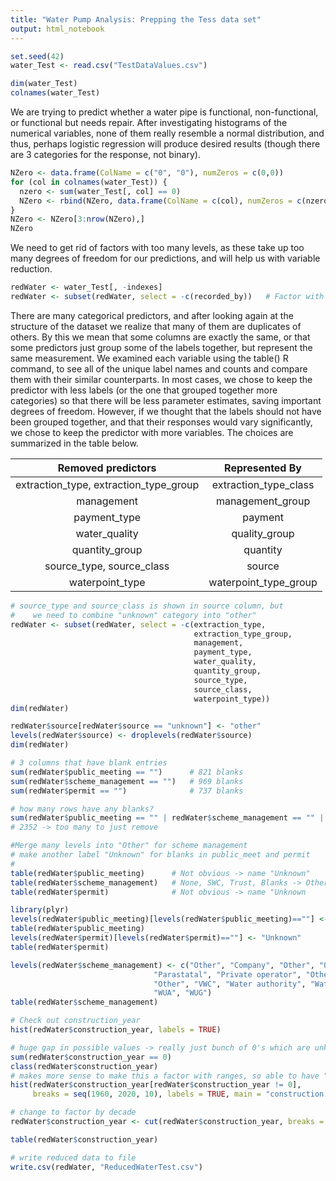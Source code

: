---
title: "Water Pump Analysis: Prepping the Tess data set"
output: html_notebook
---



```{r}
set.seed(42)
water_Test <- read.csv("TestDataValues.csv")
```


```{r}
dim(water_Test)
colnames(water_Test)
```

We are trying to predict whether a water pipe is functional, non-functional, or functional but needs repair. After investigating histograms of the numerical variables, none of them really resemble a normal distribution, and thus, perhaps logistic regression will produce desired results (though there are 3 categories for the response, not binary).


```{r}
NZero <- data.frame(ColName = c("0", "0"), numZeros = c(0,0))
for (col in colnames(water_Test)) {
  nzero <- sum(water_Test[, col] == 0)
  NZero <- rbind(NZero, data.frame(ColName = c(col), numZeros = c(nzero)))
}
NZero <- NZero[3:nrow(NZero),]
NZero
```


We need to get rid of factors with too many levels, as these take up too many degrees of freedom for our predictions, and will help us with variable reduction.

```{r}
redWater <- water_Test[, -indexes]
redWater <- subset(redWater, select = -c(recorded_by))   # Factor with only 1 level
```

There are many categorical predictors, and after looking again at the structure of the dataset we realize that many of them are duplicates of others.  By this we mean that some columns are exactly the same, or that some predictors just group some of the labels together, but represent the same measurement.  We examined each variable using the table() R command, to see all of the unique label names and counts and compare them with their similar counterparts.  In most cases, we chose to keep the predictor with less labels (or the one that grouped together more categories) so that there will be less parameter estimates, saving important degrees of freedom.  However, if we thought that the labels should not have been grouped together, and that their responses would vary significantly, we chose to keep the predictor with more variables.  The choices are summarized in the table below.

| Removed predictors                        | Represented By        |
|:-----------------------------------------:|:---------------------:|
| extraction_type, extraction_type_group    | extraction_type_class |
| management                                | management_group      |
| payment_type                              | payment               |
| water_quality                             | quality_group         |
| quantity_group                            | quantity              |
| source_type, source_class                 | source                |
| waterpoint_type                           | waterpoint_type_group |

```{r}
# source_type and source_class is shown in source column, but
#    we need to combine "unknown" category into "other"
redWater <- subset(redWater, select = -c(extraction_type, 
                                         extraction_type_group,
                                         management,
                                         payment_type,
                                         water_quality,
                                         quantity_group,
                                         source_type,
                                         source_class,
                                         waterpoint_type))
dim(redWater)
```

```{r}
redWater$source[redWater$source == "unknown"] <- "other"
levels(redWater$source) <- droplevels(redWater$source)
dim(redWater)
```

```{r}
# 3 columns that have blank entries
sum(redWater$public_meeting == "")      # 821 blanks
sum(redWater$scheme_management == "")   # 969 blanks
sum(redWater$permit == "")              # 737 blanks
```


```{r}
# how many rows have any blanks?
sum(redWater$public_meeting == "" | redWater$scheme_management == "" | redWater$permit == "")     
# 2352 -> too many to just remove
```

```{r}
#Merge many levels into "Other" for scheme management
# make another label "Unknown" for blanks in public_meet and permit
# 
table(redWater$public_meeting)      # Not obvious -> name "Unknown"
table(redWater$scheme_management)   # None, SWC, Trust, Blanks -> Other
table(redWater$permit)              # Not obvious -> name "Unknown
```

```{r}
library(plyr)
levels(redWater$public_meeting)[levels(redWater$public_meeting)==""] <- "Unknown" 
table(redWater$public_meeting)
levels(redWater$permit)[levels(redWater$permit)==""] <- "Unknown" 
table(redWater$permit)

levels(redWater$scheme_management) <- c("Other", "Company", "Other", "Other",
                                "Parastatal", "Private operator", "Other",
                                "Other", "VWC", "Water authority", "Water Board",
                                "WUA", "WUG")
table(redWater$scheme_management)
```

```{r}
# Check out construction_year
hist(redWater$construction_year, labels = TRUE)
```

```{r}
# huge gap in possible values -> really just bunch of 0's which are unknowns.
sum(redWater$construction_year == 0)
class(redWater$construction_year)
# makes more sense to make this a factor with ranges, so able to have "unknown"
hist(redWater$construction_year[redWater$construction_year != 0], 
     breaks = seq(1960, 2020, 10), labels = TRUE, main = "construction year histogram", ylim = c(0, 20000))

# change to factor by decade
redWater$construction_year <- cut(redWater$construction_year, breaks = c(-1, 1960, 1970, 1980, 1990, 2000, 2010, 2020), labels = c('Unknown', "1960s", '1970s', '1980s', '1990s', '2000s', '2010s'), right = FALSE)

table(redWater$construction_year)
```

```{r}
# write reduced data to file
write.csv(redWater, "ReducedWaterTest.csv")
```

